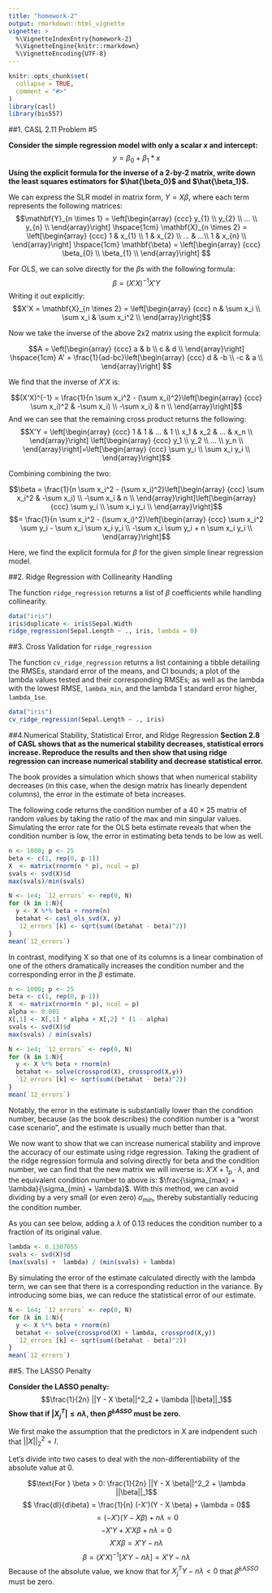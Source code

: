 ```yaml
---
title: "homework-2"
output: rmarkdown::html_vignette
vignette: >
  %\VignetteIndexEntry{homework-2}
  %\VignetteEngine{knitr::rmarkdown}
  %\VignetteEncoding{UTF-8}
---
```


```r
knitr::opts_chunk$set(
  collapse = TRUE,
  comment = "#>"
)
library(casl)
library(bis557)
```



##1. CASL 2.11 Problem #5

**Consider the simple regression model with only a scalar *x* and intercept:**
$$y = \beta_0 + \beta_1 * x$$
**Using the explicit formula for the inverse of a 2-by-2 matrix, write down the least squares estimators for $\hat{\beta_0}$ and $\hat{\beta_1}$.**

We can express the SLR model in matrix form, $Y = X\beta$, where each term represents the following matrices:
$$\mathbf{Y}_{n \times 1} = \left[\begin{array}
{ccc}
y_{1} \\
y_{2}  \\
...  \\
y_{n}  \\
\end{array}\right] \hspace{1cm}
\mathbf{X}_{n \times 2} = \left[\begin{array}
{ccc}
1 & x_{1} \\
1 & x_{2}  \\
...  & ...\\
1 & x_{n}  \\
\end{array}\right] \hspace{1cm}
\mathbf{\beta} = \left[\begin{array}
{ccc}
\beta_{0} \\
\beta_{1}  \\
\end{array}\right]
$$


For OLS, we can solve directly for the $\beta$s with the following formula:
$$\beta = (X'X)^{-1}X'Y$$
Writing it out explicitly:
$$X'X = \mathbf{X}_{n \times 2} = \left[\begin{array}
{ccc}
n & \sum x_i \\
\sum x_i & \sum x_i^2  \\
\end{array}\right]$$

Now we take the inverse of the above 2x2 matrix using the explicit formula:

$$A = \left[\begin{array}
{ccc}
a & b \\
c & d  \\
\end{array}\right] \hspace{1cm} A' = \frac{1}{ad-bc}\left[\begin{array}
{ccc}
d & -b \\
-c & a  \\
\end{array}\right] $$

We find that the inverse of $X'X$ is:

$$(X'X)^{-1} = \frac{1}{n \sum x_i^2 - (\sum x_i)^2}\left[\begin{array}
{ccc}
\sum x_i)^2 & -\sum x_i) \\
-\sum x_i) & n  \\
\end{array}\right]$$
And we can see that the remaining cross product returns the following:
$$X'Y = \left[\begin{array}
{ccc}
1 & 1 & ... & 1 \\
x_1 & x_2 & ... & x_n  \\
\end{array}\right] \left[\begin{array}
{ccc}
y_1 \\
y_2 \\
... \\
y_n \\
\end{array}\right]=\left[\begin{array}
{ccc}
\sum y_i \\
\sum x_i y_i  \\
\end{array}\right]$$

Combining combining the two:

$$\beta = \frac{1}{n \sum x_i^2 - (\sum x_i)^2}\left[\begin{array}
{ccc}
\sum x_i^2 & -\sum x_i) \\
-\sum x_i & n  \\
\end{array}\right]\left[\begin{array}
{ccc}
\sum y_i \\
\sum x_i y_i  \\
\end{array}\right]$$
$$= \frac{1}{n \sum x_i^2 - (\sum x_i)^2}\left[\begin{array}
{ccc}
\sum x_i^2 \sum y_i - \sum x_i \sum x_i y_i \\
-\sum x_i \sum y_i + n \sum x_i y_i  \\
\end{array}\right]$$

Here, we find the explicit formula for $\beta$ for the given simple linear regression model.

##2. Ridge Regression with Collinearity Handling 

The function `ridge_regression` returns a list of $\beta$ coefficients while handling collinearity. 

```r
data("iris")
iris$duplicate <- iris$Sepal.Width
ridge_regression(Sepal.Length ~ ., iris, lambda = 0)
```

##3. Cross Validation for `ridge_regression`

The function `cv_ridge_regression` returns a list containing a tibble detailing the RMSEs, standard error of the means, and CI bounds; a plot of the lambda values tested and their corresponding RMSEs; as well as the lambda with the lowest RMSE, `lambda_min`, and the lambda 1 standard error higher, `lambda_1se`.

```r
data("iris")
cv_ridge_regression(Sepal.Length ~ ., iris)
```


##4.Numerical Stability, Statistical Error, and Ridge Regression
**Section 2.8 of CASL shows that as the numerical stability decreases, statistical errors increase. Reproduce
the results and then show that using ridge regression can increase numerical stability and decrease
statistical error.**

The book provides a simulation which shows that when numerical stability decreases (in this case, when the design matrix has linearly dependent columns), the error in the estimate of beta increases.

The following code returns the condition number of a $40 \times 25$ matrix of random values by taking the ratio of the max and min singular values. Simulating the error rate for the OLS beta estimate reveals that when the condition number is low, the error in estimating beta tends to be low as well.

```r
n <- 1000; p <- 25
beta <- c(1, rep(0, p-1))
X  <- matrix(rnorm(n * p), ncol = p)
svals <- svd(X)$d
max(svals)/min(svals)

N <- 1e4; `12_errors` <- rep(0, N)
for (k in 1:N){
  y <- X %*% beta + rnorm(n)
  betahat <- casl_ols_svd(X, y)
  `12_errors`[k] <- sqrt(sum((betahat - beta)^2))
}
mean(`12_errors`)
```

In contrast, modifying X so that one of its columns is a linear combination of one of the others dramatically increases the condition number and the corresponding error in the $\beta$ estimate.

```r
n <- 1000; p <- 25
beta <- c(1, rep(0, p-1))
X  <- matrix(rnorm(n * p), ncol = p)
alpha <- 0.001
X[,1] <- X[,1] * alpha + X[,2] * (1 - alpha)
svals <- svd(X)$d
max(svals) / min(svals)
```


```r
N <- 1e4; `12_errors` <- rep(0, N)
for (k in 1:N){
  y <- X %*% beta + rnorm(n)
  betahat <- solve(crossprod(X), crossprod(X,y))
  `12_errors`[k] <- sqrt(sum((betahat - beta)^2))
}
mean(`12_errors`)
```

Notably, the error in the estimate is substantially lower than the condition number, because (as the book describes) the condition number is a "worst case scenario", and the estimate is usually much better than that.


We now want to show that we can increase numerical stability and improve the accuracy of our estimate using ridge regression. Taking the gradient of the ridge regression formula and solving directly for beta and the condition number, we can find that the new matrix we will inverse is: $X'X + 1_p \cdot \lambda$, and the equivalent condition number to above is: $\frac{\sigma_{max} + \lambda}{\sigma_{min} + \lambda}$. With this method, we can avoid dividing by a very small (or even zero) $\sigma_{min}$, thereby substantially reducing the condition number.

As you can see below, adding a $\lambda$ of 0.13 reduces the condition number to a fraction of its original value.

```r
lambda <- 0.1307055
svals <- svd(X)$d
(max(svals) +  lambda) / (min(svals) + lambda)
```

By simulating the error of the estimate calculated directly with the lambda term, we can see that there is a corresponding reduction in the variance. By introducing some bias, we can reduce the statistical error of our estimate.

```r
N <- 1e4; `12_errors` <- rep(0, N)
for (k in 1:N){
  y <- X %*% beta + rnorm(n)
  betahat <- solve(crossprod(X) + lambda, crossprod(X,y))
  `12_errors`[k] <- sqrt(sum((betahat - beta)^2))
}
mean(`12_errors`)
```
##5. The LASSO Penalty

**Consider the LASSO penalty:**
$$\frac{1}{2n} ||Y - X \beta||^2_2 + \lambda ||\beta||_1$$
**Show that if $|X_j^T| \le n \lambda$, then $\hat{\beta}^{LASSO}$ must be zero.**

We first make the assumption that the predictors in X are indpendent such that $||X||_2^2 = I$.

Let's divide into two cases to deal with the non-differentiability of the absolute value at 0.

$$\text{For } \beta > 0: \frac{1}{2n} ||Y - X \beta||^2_2 + \lambda ||\beta||_1$$
$$ \frac{dl}{d\beta} = \frac{1}{n} (-X')(Y - X \beta) + \lambda = 0$$
$$= (-X')(Y - X \beta) + n\lambda = 0$$
$$-X'Y + X'X \beta + n\lambda = 0$$
$$X'X \beta = X'Y - n\lambda$$
$$\beta = (X'X)^{-1}[X'Y - n\lambda] = X'Y - n\lambda$$
Because of the absolute value, we know that for $X_j^T Y - n \lambda < 0$ that $\hat{\beta}^{LASSO}$ must be zero.



